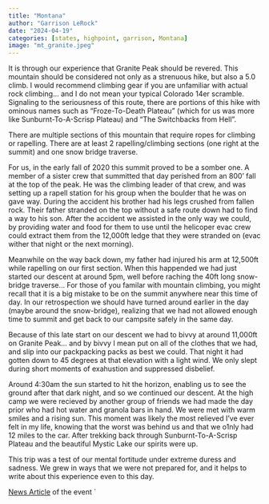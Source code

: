 ```yaml
---
title: "Montana"
author: "Garrison LeRock"
date: "2024-04-19"
categories: [states, highpoint, garrison, Montana]
image: "mt_granite.jpeg"
---
```


It is through our experience that Granite Peak should be revered. This mountain should be considered not only as a strenuous hike, but also a 5.0 climb. I would recommend climbing gear if you are unfamiliar with actual rock climbing... and I do not mean your typical Colorado 14er scramble.
Signaling to the seriousness of this route, there are portions of this hike with ominous names such as "Froze-To-Death Plateau" (which for us was more like Sunburnt-To-A-Scrisp Plateau) and "The Switchbacks from Hell".

There are multiple sections of this mountain that require ropes for climbing or rapelling. 
There are at least 2 rapelling/climbing sections (one right at the summit) and one snow bridge traverse.

For us, in the early fall of 2020 this summit proved to be a somber one. A member of a sister crew that summitted that day perished from an 800' fall at the top of the peak. He was the climbing leader of that crew, and was setting up a rapell station for his group when the boulder that he was on gave way. During the accident his brother had his legs crushed from fallen rock. Their father stranded on the top without a safe route down had to find a way to his son. After the accident we assisted in the only way we could, by providing water and food for them to use until the helicoper evac crew could extract them from the 12,000ft ledge that they were stranded on (evac wither that night or the next morning).

Meanwhile on the way back down, my father had injured his arm at 12,500ft while rapelling on our first section. When this happended we had just started our descent at around 5pm, well before raching the 40ft long snow-bridge traverse... For those of you familar with mountain climbing, you might recall that it is a big mistake to be on the summit anywhere near this time of day. In our retrospection we should have turned around earlier in the day (maybe around the snow-bridge), realizing that we had not allowed enough time to summit and get back to our campsite safely in the same day. 

Because of this late start on our descent we had to bivvy at around 11,000ft on Granite Peak... and by bivvy I mean put on all of the clothes that we had, and slip into our packpacking packs as best we could. That night it had gotten down to 45 degrees at that elevation with a light wind. We only slept during short moments of exahustion and suppressed disbelief.

Around 4:30am the sun started to hit the horizon, enabling us to see the ground after that dark night, and so we continued our descent. 
At the high camp we were recieved by another group of friends we had made the day prior who had hot water and granola bars in hand. We were met with warm smiles and a rising sun. This moment was likely the most relieved I've ever felt in my life, knowing that the worst was behind us and that we o1nly had 12 miles to the car. After trekking back through Sunburnt-To-A-Scrisp Plateau and the beautiful Mystic Lake our spirits were up. 

This trip was a test of our mental fortitude under extreme duress and sadness. We grew in ways that we were not prepared for, and it helps to write about this experience even to this day.

[News Article](https://flatheadbeacon.com/2020/09/08/granite-peak-falls-lead-death-injuries-daring-rescue/) of the event    `

